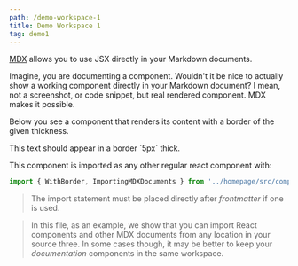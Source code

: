```yaml
---
path: /demo-workspace-1
title: Demo Workspace 1
tag: demo1
---
```


[MDX](https://mdxjs.com) allows you to use JSX directly in your Markdown documents.

Imagine, you are documenting a component. Wouldn't it be nice to actually show a working component
directly in your Markdown document? I mean, not a screenshot, or code snippet, but real rendered
component. MDX makes it possible.

Below you see a component that renders its content with a border of the given thickness.

<WithBorder thickness={5}>
  This text should appear in a border `5px` thick.
</WithBorder>

This component is imported as any other regular react component with:

```javascript
import { WithBorder, ImportingMDXDocuments } from '../homepage/src/components/mdx'
```

> The import statement must be placed directly after _frontmatter_ if one is used.

<ImportingMDXDocuments />

> In this file, as an example, we show that you can import React components and other MDX documents
from any location in your source three. In some cases though, it may be better to keep your _documentation_
components in the same workspace.
